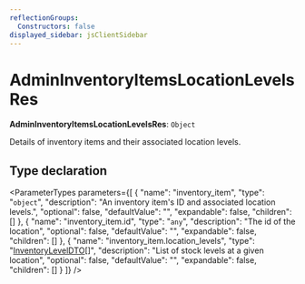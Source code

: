 ```yaml
---
reflectionGroups:
  Constructors: false
displayed_sidebar: jsClientSidebar
---
```



# AdminInventoryItemsLocationLevelsRes

 **AdminInventoryItemsLocationLevelsRes**: `Object`

Details of inventory items and their associated location levels.

## Type declaration

<ParameterTypes parameters={[
  {
    "name": "inventory_item",
    "type": "`object`",
    "description": "An inventory item's ID and associated location levels.",
    "optional": false,
    "defaultValue": "",
    "expandable": false,
    "children": []
  },
  {
    "name": "inventory_item.id",
    "type": "`any`",
    "description": "The id of the location",
    "optional": false,
    "defaultValue": "",
    "expandable": false,
    "children": []
  },
  {
    "name": "inventory_item.location_levels",
    "type": "[InventoryLevelDTO](js_client.internal.InventoryLevelDTO.mdx)[]",
    "description": "List of stock levels at a given location",
    "optional": false,
    "defaultValue": "",
    "expandable": false,
    "children": []
  }
]} />
